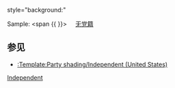 style="background:{{Party_meta/color/無黨籍}}"<noinclude>

Sample:
<span {{ {{PAGENAME}} }}><span style="padding:1px 20px">[[无党籍]]</span></span>

== 参见 ==
* [[:Template:Party shading/Independent (United States)]]
[[Category:Political party colour templates|Independent]]
</noinclude>